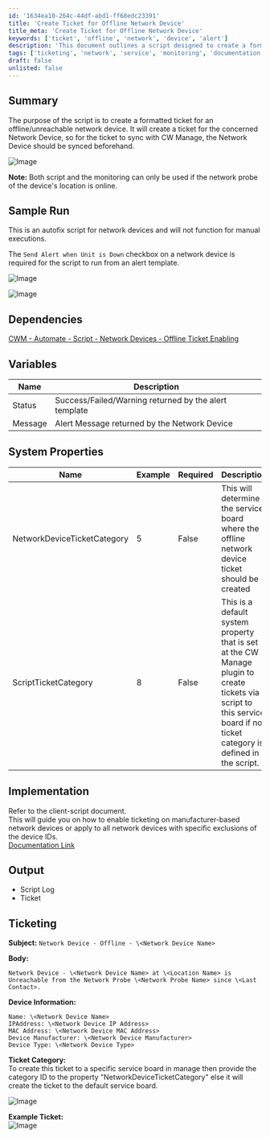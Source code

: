 ```yaml
---
id: '1634ea10-264c-44df-abd1-ff68edc23391'
title: 'Create Ticket for Offline Network Device'
title_meta: 'Create Ticket for Offline Network Device'
keywords: ['ticket', 'offline', 'network', 'device', 'alert']
description: 'This document outlines a script designed to create a formatted ticket for an offline or unreachable network device. It details the prerequisites, dependencies, and implementation steps necessary for the script to function effectively, ensuring that network device alerts are properly managed.'
tags: ['ticketing', 'network', 'service', 'monitoring', 'documentation']
draft: false
unlisted: false
---
```

## Summary

The purpose of the script is to create a formatted ticket for an offline/unreachable network device. It will create a ticket for the concerned Network Device, so for the ticket to sync with CW Manage, the Network Device should be synced beforehand.

![Image](../../../static/img/Ticket-Creation---Offline-Network-Devices/image_1.png)

**Note:** Both script and the monitoring can only be used if the network probe of the device's location is online.

## Sample Run

This is an autofix script for network devices and will not function for manual executions.

The `Send Alert when Unit is Down` checkbox on a network device is required for the script to run from an alert template.

![Image](../../../static/img/Ticket-Creation---Offline-Network-Devices/image_2.png)

![Image](../../../static/img/Ticket-Creation---Offline-Network-Devices/image_3.png)

## Dependencies

[CWM - Automate - Script - Network Devices - Offline Ticket Enabling](https://proval.itglue.com/DOC-5078775-16290414)

## Variables

| Name    | Description                                     |
|---------|-------------------------------------------------|
| Status  | Success/Failed/Warning returned by the alert template |
| Message | Alert Message returned by the Network Device     |

## System Properties

| Name                                                                 | Example | Required | Description                                                                                                                                                                                                                     |
|----------------------------------------------------------------------|---------|----------|---------------------------------------------------------------------------------------------------------------------------------------------------------------------------------------------------------------------------------|
| NetworkDeviceTicketCategory                                          | 5       | False    | This will determine the service board where the offline network device ticket should be created                                                                                                                               |
| ScriptTicketCategory                                                 | 8       | False    | This is a default system property that is set at the CW Manage plugin to create tickets via script to this service board if no ticket category is defined in the script.                                                         |

## Implementation

Refer to the client-script document.  
This will guide you on how to enable ticketing on manufacturer-based network devices or apply to all network devices with specific exclusions of the device IDs.  
[Documentation Link](https://proval.itglue.com/5078775/docs/16290414)

## Output

- Script Log
- Ticket

## Ticketing

**Subject:**  `Network Device - Offline - \<Network Device Name>`

**Body:**  
```
Network Device - \<Network Device Name> at \<Location Name> is Unreachable from the Network Probe \<Network Probe Name> since \<Last Contact>.
```
**Device Information:**

```
Name: \<Network Device Name>
IPAddress: \<Network Device IP Address>
MAC Address: \<Network Device MAC Address>
Device Manufacturer: \<Network Device Manufacturer>
Device Type: \<Network Device Type>
```

**Ticket Category:**  
To create this ticket to a specific service board in manage then provide the category ID to the property "NetworkDeviceTicketCategory" else it will create the ticket to the default service board.

![Image](../../../static/img/Ticket-Creation---Offline-Network-Devices/image_4.png)

**Example Ticket:**  
![Image](../../../static/img/Ticket-Creation---Offline-Network-Devices/image_5.png)











